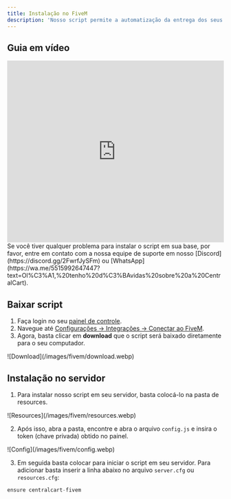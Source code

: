 ```yaml
---
title: Instalação no FiveM
description: 'Nosso script permite a automatização da entrega dos seus produtos, com sistema de notificação global e privado e o comando /vip para checar todos produtos temporários.'
---
```


## Guia em vídeo

<iframe
  width="100%"
  height="422"
  src="https://www.youtube.com/embed/UFQIvK7P5xo"
  title="YouTube video player"
  frameborder="0"
  allow="accelerometer; autoplay; clipboard-write; encrypted-media; gyroscope; picture-in-picture"
  allowfullscreen
></iframe>

<Note>
  Se você tiver qualquer problema para instalar o script em sua base, por favor, 
  entre em contato com a  nossa equipe de suporte em nosso 
  [Discord](https://discord.gg/2FwrfJySFm) ou 
  [WhatsApp](https://wa.me/5515992647447?text=Ol%C3%A1,%20tenho%20d%C3%BAvidas%20sobre%20a%20CentralCart).
</Note>

## Baixar script

1. Faça login no seu [painel de controle](https://app.centralcart.com.br).
2. Navegue até [Configurações -> Integrações -> Conectar ao FiveM](https://app.centralcart.com.br/settings/plugin/fivem).
3. Agora, basta clicar em **download** que o script será baixado diretamente para o seu computador.

<Frame>
  ![Download](/images/fivem/download.webp)
</Frame>

## Instalação no servidor

1. Para instalar nosso script em seu servidor, basta colocá-lo na pasta de resources.

<Frame>
  ![Resources](/images/fivem/resources.webp)
</Frame>

2. Após isso, abra a pasta, encontre e abra o arquivo `config.js` e insira o token (chave privada) obtido no painel.

<Frame>
  ![Config](/images/fivem/config.webp)
</Frame>

3. Em seguida basta colocar para iniciar o script em seu servidor. Para adicionar basta inserir a linha abaixo no arquivo `server.cfg` ou `resources.cfg`:

```javascript server.cfg
ensure centralcart-fivem
```
